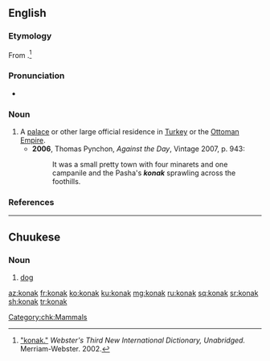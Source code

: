 ==English==

===Etymology===
From {{etyl|tr|en}} {{m|tr|konak||inn}}.<ref>[http://www.merriam-webster.com/dictionary/konak "konak."] ''Webster's Third New International Dictionary, Unabridged.'' Merriam-Webster. 2002.</ref>

===Pronunciation===
* {{a|UK}} {{IPA|/kəʊˈnɑːk/|lang=en}}

===Noun===
{{en-noun}}

# A [[palace]] or other large official residence in [[Turkey]] or the [[Ottoman Empire]].
#* '''2006''', Thomas Pynchon, ''Against the Day'', Vintage 2007, p. 943:
#*: It was a small pretty town with four minarets and one campanile and the Pasha's '''''konak''''' sprawling across the foothills.

===References===
<references />

----

==Chuukese==

===Noun===
{{head|chk|noun}}

# [[dog]]

[[Category:chk:Mammals]]

[[az:konak]]
[[fr:konak]]
[[ko:konak]]
[[ku:konak]]
[[mg:konak]]
[[ru:konak]]
[[sq:konak]]
[[sr:konak]]
[[sh:konak]]
[[tr:konak]]